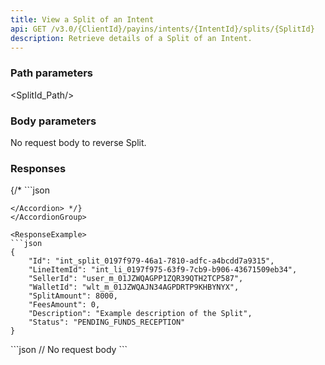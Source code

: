 ```yaml
---
title: View a Split of an Intent
api: GET /v3.0/{ClientId}/payins/intents/{IntentId}/splits/{SplitId}
description: Retrieve details of a Split of an Intent.
---
```




### Path parameters

<SplitId_Path/>

### Body parameters

No request body to reverse Split.

### Responses

<AccordionGroup>
<Accordion title="200 - Response parameters" defaultOpen>
<Id_Splits/>
<LineItemId_Splits/>
<SellerId_Splits/>
<WalletId_Splits/>
<SplitAmount_Splits/>
<FeesAmount_Splits/>
<TransferDate_Splits/>
<Description_Splits/>
<Status_Splits/>
</Accordion>
</AccordionGroup>

<AccordionGroup>
{/* <Accordion title="400 - ">
```json

```
</Accordion> */}
</AccordionGroup>

<ResponseExample>
```json
{
    "Id": "int_split_0197f979-46a1-7810-adfc-a4bcdd7a9315",
    "LineItemId": "int_li_0197f975-63f9-7cb9-b906-43671509eb34",
    "SellerId": "user_m_01JZWQAGPP1ZQR39QTH2TCP587",
    "WalletId": "wlt_m_01JZWQAJN34AGPDRTP9KHBYNYX",
    "SplitAmount": 8000,
    "FeesAmount": 0,
    "Description": "Example description of the Split",
    "Status": "PENDING_FUNDS_RECEPTION"
}
```
</ResponseExample>

<RequestExample>
```json
// No request body
```
</RequestExample>